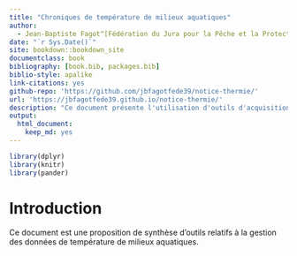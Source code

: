 ```yaml
--- 
title: "Chroniques de température de milieux aquatiques"
author: 
  - Jean-Baptiste Fagot^[Fédération du Jura pour la Pêche et la Protection du Milieu Aquatique, jean-baptiste.fagot@peche-jura.com]
date: "`r Sys.Date()`"
site: bookdown::bookdown_site
documentclass: book
bibliography: [book.bib, packages.bib]
biblio-style: apalike
link-citations: yes
github-repo: 'https://github.com/jbfagotfede39/notice-thermie/'
url: 'https://jbfagotfede39.github.io/notice-thermie/'
description: "Ce document présente l'utilisation d'outils d'acquisition et de traitement de chroniques de température de milieux aquatiques développés dans le cadre du RSTMAJ."
output: 
  html_document: 
    keep_md: yes
---
```


```r
library(dplyr)
library(knitr)
library(pander)
```

# Introduction {-}

Ce document est une proposition de synthèse d'outils relatifs à la gestion des données de température de milieux aquatiques.
